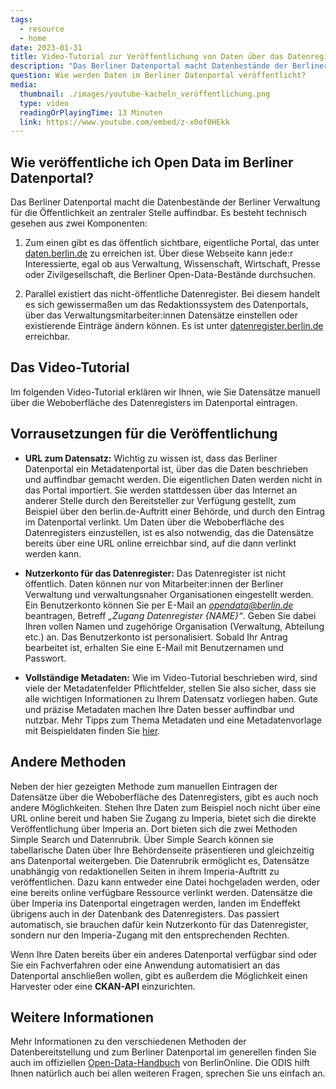 ```yaml
---
tags:
  - resource
  - home
date: 2023-01-31
title: Video-Tutorial zur Veröffentlichung von Daten über das Datenregister
description: "Das Berliner Datenportal macht Datenbestände der Berliner Verwaltung für die Öffentlichkeit an zentraler Stelle auffindbar. Wie Daten im Portal veröffentlicht werden, zeigt das Video-Tutorial." 
question: Wie werden Daten im Berliner Datenportal veröffentlicht? 
media:
  thumbnail: ./images/youtube-kacheln_veröffentlichung.png
  type: video
  readingOrPlayingTime: 13 Minuten
  link: https://www.youtube.com/embed/z-x0of0HEkk
---
```


## Wie veröffentliche ich Open Data im Berliner Datenportal?

Das Berliner Datenportal macht die Datenbestände der Berliner Verwaltung für die Öffentlichkeit an zentraler Stelle auffindbar. Es besteht technisch gesehen aus zwei Komponenten:

1. Zum einen gibt es das öffentlich sichtbare, eigentliche Portal, das unter [daten.berlin.de](https://daten.berlin.de) zu erreichen ist. Über diese Webseite kann jede:r Interessierte, egal ob aus Verwaltung, Wissenschaft, Wirtschaft, Presse oder Zivilgesellschaft, die Berliner Open-Data-Bestände durchsuchen.

2. Parallel existiert das nicht-öffentliche Datenregister. Bei diesem handelt es sich gewissermaßen um das Redaktionssystem des Datenportals, über das Verwaltungsmitarbeiter:innen Datensätze einstellen oder existierende Einträge ändern können. Es ist unter [datenregister.berlin.de](https://datenregister.berlin.de) erreichbar.


## Das Video-Tutorial

Im folgenden Video-Tutorial erklären wir Ihnen, wie Sie Datensätze manuell über die Weboberfläche des Datenregisters im Datenportal eintragen.

<VideoEmbed
  fullWidth={false}
  url="https://www.youtube.com/embed/z-x0of0HEkk"
  mediaMetadata={frontmatter.media}
/>

## Vorrausetzungen für die Veröffentlichung

- **URL zum Datensatz:** Wichtig zu wissen ist, dass das Berliner Datenportal ein Metadatenportal ist, über das die Daten beschrieben und auffindbar gemacht werden. Die eigentlichen Daten werden nicht in das Portal importiert. Sie werden stattdessen über das Internet an anderer Stelle durch den Bereitsteller zur Verfügung gestellt, zum Beispiel über den berlin.de-Auftritt einer Behörde, und durch den Eintrag im Datenportal verlinkt. Um Daten über die Weboberfläche des Datenregisters einzustellen, ist es also notwendig, das die Datensätze bereits über eine URL online erreichbar sind, auf die dann verlinkt werden kann.

- **Nutzerkonto für das Datenregister:** Das Datenregister ist nicht öffentlich. Daten können nur von Mitarbeiter:innen der Berliner Verwaltung und verwaltungsnaher Organisationen eingestellt werden. Ein Benutzerkonto können Sie per E-Mail an *opendata@berlin.de* beantragen, Betreff _„Zugang Datenregister \{NAME\}“_. Geben Sie dabei Ihren vollen Namen und zugehörige Organisation (Verwaltung, Abteilung etc.) an. Das Benutzerkonto ist personalisiert. Sobald Ihr Antrag bearbeitet ist, erhalten Sie eine E-Mail mit Benutzernamen und Passwort.

- **Vollständige Metadaten:** Wie im Video-Tutorial beschrieben wird, sind viele der Metadatenfelder Pflichtfelder, stellen Sie also sicher, dass sie alle wichtigen Informationen zu Ihrem Datensatz vorliegen haben. Gute und präzise Metadaten machen Ihre Daten besser auffindbar und nutzbar. Mehr Tipps zum Thema Metadaten und eine Metadatenvorlage mit Beispieldaten finden Sie [hier](/ressourcen/metadaten).

## Andere Methoden

Neben der hier gezeigten Methode zum manuellen Eintragen der Datensätze über die Weboberfläche des Datenregisters, gibt es auch noch andere Möglichkeiten. Stehen Ihre Daten zum Beispiel noch nicht über eine URL online bereit und haben Sie Zugang zu Imperia, bietet sich die direkte Veröffentlichung über Imperia an. Dort bieten sich die zwei Methoden Simple Search und Datenrubrik. Über Simple Search können sie tabellarische Daten über Ihre Behördenseite präsentieren und gleichzeitig ans Datenportal weitergeben. Die Datenrubrik ermöglicht es, Datensätze unabhängig von redaktionellen Seiten in ihrem Imperia-Auftritt zu veröffentlichen. Dazu kann entweder eine Datei hochgeladen werden, oder eine bereits online verfügbare Ressource verlinkt werden. Datensätze die über Imperia ins Datenportal eingetragen werden, landen im Endeffekt übrigens auch in der Datenbank des Datenregisters. Das passiert automatisch, sie brauchen dafür kein Nutzerkonto für das Datenregister, sondern nur den Imperia-Zugang mit den entsprechenden Rechten.

Wenn Ihre Daten bereits über ein anderes Datenportal verfügbar sind oder Sie ein Fachverfahren oder eine Anwendung automatisiert an das Datenportal anschließen wollen, gibt es außerdem die Möglichkeit einen Harvester oder eine **CKAN-API** einzurichten.

## Weitere Informationen

Mehr Informationen zu den verschiedenen Methoden der Datenbereitstellung und zum Berliner Datenportal im generellen finden Sie auch im offiziellen [Open-Data-Handbuch](https://berlinonline.github.io/open-data-handbuch/#wege-der-veröffentlichung) von BerlinOnline.
Die ODIS hilft Ihnen natürlich auch bei allen weiteren Fragen, sprechen Sie uns einfach an.
